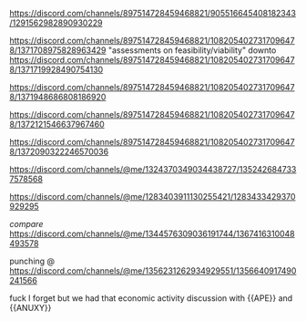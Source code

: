 https://discord.com/channels/897514728459468821/905516645408182343/1291562982890930229

https://discord.com/channels/897514728459468821/1082054027317096478/1371708975828963429
"assessments on feasibility/viability"
downto https://discord.com/channels/897514728459468821/1082054027317096478/1371719928490754130

https://discord.com/channels/897514728459468821/1082054027317096478/1371948686808186920

https://discord.com/channels/897514728459468821/1082054027317096478/1372121546637967460

https://discord.com/channels/897514728459468821/1082054027317096478/1372090322246570036

https://discord.com/channels/@me/1324370349034438727/1352426847337578568

https://discord.com/channels/@me/1283403911130255421/1283433429370929295

_compare_ https://discord.com/channels/@me/1344576309036191744/1367416310048493578

punching @ https://discord.com/channels/@me/1356231262934929551/1356640917490241566

fuck I forget but we had that economic activity discussion with {{APE}} and {{ANUXY}}